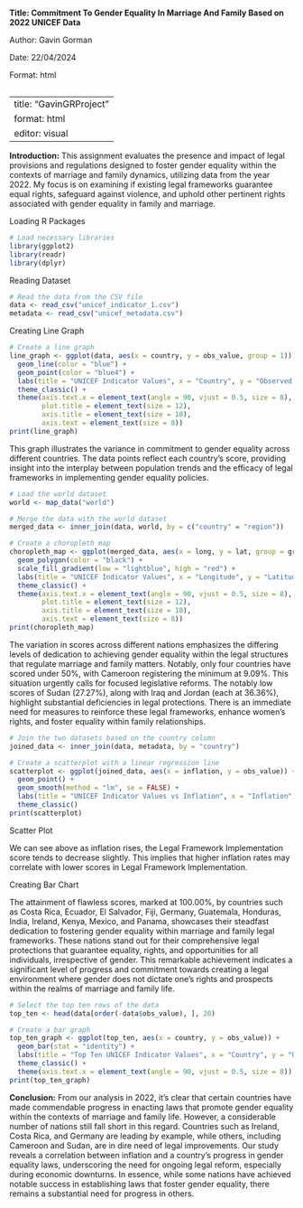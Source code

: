 ```         
```

**Title: Commitment To Gender Equality In Marriage And Family Based on 2022 UNICEF Data**

Author: Gavin Gorman

Date: 22/04/2024

Format: html

```r

```

---
title: "GavinGRProject"
format: html
editor: visual
---

**Introduction:** This assignment evaluates the presence and impact of legal provisions and regulations designed to foster gender equality within the contexts of marriage and family dynamics, utilizing data from the year 2022. My focus is on examining if existing legal frameworks guarantee equal rights, safeguard against violence, and uphold other pertinent rights associated with gender equality in family and marriage.

Loading R Packages

```r
# Load necessary libraries
library(ggplot2)
library(readr)
library(dplyr)
```

Reading Dataset

```r
# Read the data from the CSV file
data <- read_csv("unicef_indicator_1.csv")
metadata <- read_csv("unicef_metadata.csv")

```

Creating Line Graph

```r
# Create a line graph
line_graph <- ggplot(data, aes(x = country, y = obs_value, group = 1)) +
  geom_line(color = "blue") +
  geom_point(color = "blue4") +
  labs(title = "UNICEF Indicator Values", x = "Country", y = "Observed Value") +
  theme_classic() +
  theme(axis.text.x = element_text(angle = 90, vjust = 0.5, size = 8),
        plot.title = element_text(size = 12),
        axis.title = element_text(size = 10),
        axis.text = element_text(size = 8))
print(line_graph)
```

This graph illustrates the variance in commitment to gender equality across different countries. The data points reflect each country's score, providing insight into the interplay between population trends and the efficacy of legal frameworks in implementing gender equality policies.

```r
# Load the world dataset
world <- map_data("world")

# Merge the data with the world dataset
merged_data <- inner_join(data, world, by = c("country" = "region"))

# Create a choropleth map
choropleth_map <- ggplot(merged_data, aes(x = long, y = lat, group = group, fill = obs_value)) +
  geom_polygon(color = "black") +
  scale_fill_gradient(low = "lightblue", high = "red") +
  labs(title = "UNICEF Indicator Values", x = "Longitude", y = "Latitude") +
  theme_classic() +
  theme(axis.text.x = element_text(angle = 90, vjust = 0.5, size = 8),
        plot.title = element_text(size = 12),
        axis.title = element_text(size = 10),
        axis.text = element_text(size = 8))
print(choropleth_map)
```

The variation in scores across different nations emphasizes the differing levels of dedication to achieving gender equality within the legal structures that regulate marriage and family matters. Notably, only four countries have scored under 50%, with Cameroon registering the minimum at 9.09%. This situation urgently calls for focused legislative reforms. The notably low scores of Sudan (27.27%), along with Iraq and Jordan (each at 36.36%), highlight substantial deficiencies in legal protections. There is an immediate need for measures to reinforce these legal frameworks, enhance women's rights, and foster equality within family relationships.

```r
# Join the two datasets based on the country column
joined_data <- inner_join(data, metadata, by = "country")

# Create a scatterplot with a linear regression line
scatterplot <- ggplot(joined_data, aes(x = inflation, y = obs_value)) +
  geom_point() +
  geom_smooth(method = "lm", se = FALSE) +
  labs(title = "UNICEF Indicator Values vs Inflation", x = "Inflation", y = "Observed Value") +
  theme_classic()
print(scatterplot)

```

Scatter Plot

We can see above as inflation rises, the Legal Framework Implementation score tends to decrease slightly. This implies that higher inflation rates may correlate with lower scores in Legal Framework Implementation.

Creating Bar Chart

The attainment of flawless scores, marked at 100.00%, by countries such as Costa Rica, Ecuador, El Salvador, Fiji, Germany, Guatemala, Honduras, India, Ireland, Kenya, Mexico, and Panama, showcases their steadfast dedication to fostering gender equality within marriage and family legal frameworks. These nations stand out for their comprehensive legal protections that guarantee equality, rights, and opportunities for all individuals, irrespective of gender. This remarkable achievement indicates a significant level of progress and commitment towards creating a legal environment where gender does not dictate one's rights and prospects within the realms of marriage and family life.

```r
# Select the top ten rows of the data
top_ten <- head(data[order(-data$obs_value), ], 20)

# Create a bar graph
top_ten_graph <- ggplot(top_ten, aes(x = country, y = obs_value)) +
  geom_bar(stat = "identity") +
  labs(title = "Top Ten UNICEF Indicator Values", x = "Country", y = "Observed Value") +
  theme_classic() +
  theme(axis.text.x = element_text(angle = 90, vjust = 0.5, size = 8))
print(top_ten_graph)
```

**Conclusion:** From our analysis in 2022, it's clear that certain countries have made commendable progress in enacting laws that promote gender equality within the contexts of marriage and family life. However, a considerable number of nations still fall short in this regard. Countries such as Ireland, Costa Rica, and Germany are leading by example, while others, including Cameroon and Sudan, are in dire need of legal improvements. Our study reveals a correlation between inflation and a country's progress in gender equality laws, underscoring the need for ongoing legal reform, especially during economic downturns. In essence, while some nations have achieved notable success in establishing laws that foster gender equality, there remains a substantial need for progress in others.
